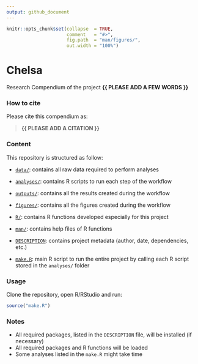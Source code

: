 ```yaml
---
output: github_document
---
```


<!-- README.md is generated from README.Rmd. Please edit that file -->


```r
knitr::opts_chunk$set(collapse  = TRUE,
                      comment   = "#>",
                      fig.path  = "man/figures/",
                      out.width = "100%")
```



# Chelsa


<!-- badges: start -->
<!-- badges: end -->


Research Compendium of the project **{{ PLEASE ADD A FEW WORDS }}**



### How to cite

Please cite this compendium as: 

> **{{ PLEASE ADD A CITATION }}**



### Content

This repository is structured as follow:

- [`data/`](https://github.com/mcpri3/Chelsa/tree/master/data):
contains all raw data required to perform analyses

- [`analyses/`](https://github.com/mcpri3/Chelsa/tree/{{branch}}/analyses/):
contains R scripts to run each step of the workflow

- [`outputs/`](https://github.com/mcpri3/Chelsa/tree/{{branch}}/outputs):
contains all the results created during the workflow

- [`figures/`](https://github.com/mcpri3/Chelsa/tree/{{branch}}/figures):
contains all the figures created during the workflow

- [`R/`](https://github.com/mcpri3/Chelsa/tree/{{branch}}/R):
contains R functions developed especially for this project

- [`man/`](https://github.com/mcpri3/Chelsa/tree/{{branch}}/man):
contains help files of R functions

- [`DESCRIPTION`](https://github.com/mcpri3/Chelsa/tree/{{branch}}/DESCRIPTION):
contains project metadata (author, date, dependencies, etc.)

- [`make.R`](https://github.com/mcpri3/Chelsa/tree/{{branch}}/make.R):
main R script to run the entire project by calling each R script stored in the `analyses/` folder



### Usage

Clone the repository, open R/RStudio and run:

```r
source("make.R")
```



### Notes

- All required packages, listed in the `DESCRIPTION` file, will be installed (if necessary)
- All required packages and R functions will be loaded
- Some analyses listed in the `make.R` might take time
